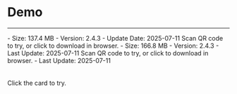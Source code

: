 # Demo

--- 


<CardGroup cols={3}>
<Card title="Android" href="https://www.pgyer.com/aMGfRnof" target="_blank">
- Size: 137.4 MB
- Version: 2.4.3
- Update Date: 2025-07-11
<Frame width="512" height="auto"><QRCode content="https://www.pgyer.com/aMGfRnof"/></Frame>
Scan QR code to try, or click to download in browser.
</Card>
<Card title="iOS" href="https://testflight.apple.com/join/ddJ1fERn" target="_blank">
- Size: 166.8 MB
- Version: 2.4.3
- Last Update: 2025-07-11
<Frame width="512" height="auto"><QRCode content="https://testflight.apple.com/join/ddJ1fERn"/></Frame>
Scan QR code to try, or click to download in browser.
</Card>
<Card title="Web" href="https://preview-aigc-solution.zegotech.cn/" target="_blank">
- Last Update: 2025-07-11
<br/>
<br/>
<br/>
<Frame width="512" height="auto"><QRCode content="https://preview-aigc-solution.zegotech.cn/"/></Frame>
Click the card to try.
</Card>
</CardGroup>